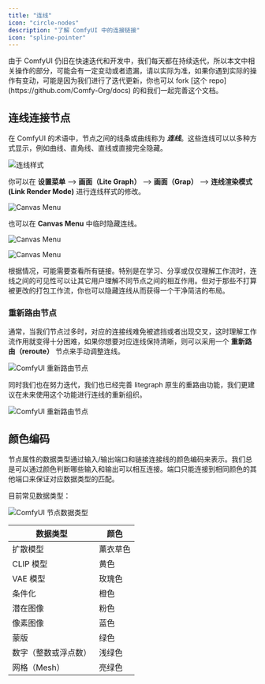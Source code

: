 ```yaml
---
title: "连线"
icon: "circle-nodes"
description: "了解 ComfyUI 中的连接链接"
icon: "spline-pointer"
---
```


<Note>
由于 ComfyUI 仍旧在快速迭代和开发中，我们每天都在持续迭代，所以本文中相关操作的部分，可能会有一定变动或者遗漏，请以实际为准，如果你遇到实际的操作有变动，可能是因为我们进行了迭代更新，你也可以 fork [这个 repo](https://github.com/Comfy-Org/docs) 的和我们一起完善这个文档。
</Note>

## 连线连接节点

在 ComfyUI 的术语中，节点之间的线条或曲线称为 **_连线_**。这些连线可以以多种方式显示，例如曲线、直角线、直线或直接完全隐藏。

![连线样式](/images/interface/link/link_styles.jpg)

你可以在 **设置菜单** --> **画面（Lite Graph）** --> **画面（Grap）** --> **连线渲染模式(Link Render Mode)** 进行连线样式的修改。

![Canvas Menu](/images/zh/interface/link/render_mode.jpg)

也可以在 **Canvas Menu** 中临时隐藏连线。

![Canvas Menu](/images/interface/link/canvas_menu.jpg)

![Canvas Menu](/images/zh/interface/link/canvas_menu.jpg)

根据情况，可能需要查看所有链接。特别是在学习、分享或仅仅理解工作流时，连线之间的可见性可以让其它用户理解不同节点之间的相互作用。但对于那些不打算被更改的打包工作流，你也可以隐藏连线从而获得一个干净简洁的布局。

### 重新路由节点

通常，当我们节点过多时，对应的连接线难免被遮挡或者出现交叉，这时理解工作流作用就变得十分困难，如果你想要对应连线保持清晰，则可以采用一个 **重新路由（reroute）** 节点来手动调整连线。

![ComfyUI 重新路由节点](/images/interface/link/reroute.jpg)

同时我们也在努力迭代，我们也已经完善 litegraph 原生的重路由功能，我们更建议在未来使用这个功能进行连线的重新组织。

![ComfyUI 重新路由节点](/images/interface/link/native_reroute.jpg)

## 颜色编码

节点属性的数据类型通过输入/输出端口和链接连接线的颜色编码来表示。我们总是可以通过颜色判断哪些输入和输出可以相互连接。端口只能连接到相同颜色的其他端口来保证对应数据类型的匹配。

目前常见数据类型：

![ComfyUI 节点数据类型](/images/concepts/node/data_type.jpg)

| 数据类型           | 颜色    |
|-------------------|--------|
| 扩散模型           | 薰衣草色 |
| CLIP 模型         | 黄色     |
| VAE 模型          | 玫瑰色   |
| 条件化            | 橙色     |
| 潜在图像           | 粉色    |
| 像素图像           | 蓝色    |
| 蒙版              | 绿色    |
| 数字（整数或浮点数） | 浅绿色  |
| 网格（Mesh）       | 亮绿色    |
